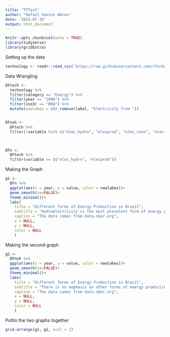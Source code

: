 ```yaml
---
title: "TTTech"
author: "Rafael Santos Abreu"
date: '2022-07-19'
output: html_document
---
```


```r
knitr::opts_chunk$set(echo = TRUE)
library(tidyverse)
library(gridExtra)
```

Setting up the data
```r
technology <- readr::read_csv('https://raw.githubusercontent.com/rfordatascience/tidytuesday/master/data/2022/2022-07-19/technology.csv')

```

Data Wrangling
```r
DFtech <- 
  technology %>% 
  filter(category == "Energy") %>% 
  filter(year >= "2000") %>% 
  filter(iso3c == "BRA") %>%
  mutate(newlabes = str_remove(label, "Electricity from "))


DFnoh <- 
  DFtech %>% 
  filter(!variable %in% c("elec_hydro", "elecprod", "elec_cons", "electric_gen_capacity"))
  


DFn <- 
  DFtech %>% 
  filter(variable == c("elec_hydro", "elecprod"))
```

Making the Graph
```r
g1 <- 
  DFn %>% 
  ggplot(aes(x = year, y = value, color = newlabes))+
  geom_smooth(se=FALSE)+
  theme_minimal()+
  labs(
    title = "Different forms of Energy Production in Brazil",
    subtitle = "Hydroelectricity is the most prevalent form of energy production",
    caption = "The data comes from data.nber.org",
    x = NULL,
    y = NULL,
    color = NULL
    )

```

Making the second graph
```r
g2 <- 
  DFnoh %>% 
  ggplot(aes(x = year, y = value, color = newlabes))+
  geom_smooth(se=FALSE)+
  theme_minimal()+
  labs(
    title = "Different forms of Energy Production in Brazil",
    subtitle = "There is no emphasis on other forms of energy production",
    caption = "The data comes from data.nber.org",
    x = NULL,
    y = NULL,
    color = NULL
    )

```

Puttin the two graphs together
```r
grid.arrange(g1, g2, ncol = 2)
```

